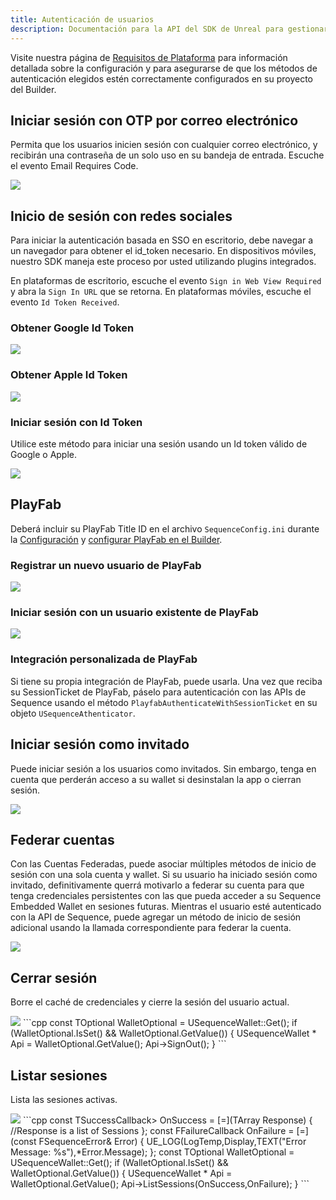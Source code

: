 ```yaml
---
title: Autenticación de usuarios
description: Documentación para la API del SDK de Unreal para gestionar sesiones en la infraestructura de Sequence orientada a juegos web3.
---
```


Visite nuestra página de [Requisitos de Plataforma](/sdk/unreal/v1/platforms) para información detallada sobre la configuración y para asegurarse de que los métodos de autenticación elegidos estén correctamente configurados en su proyecto del Builder.

## Iniciar sesión con OTP por correo electrónico
Permita que los usuarios inicien sesión con cualquier correo electrónico, y recibirán una contraseña de un solo uso en su bandeja de entrada.
Escuche el evento Email Requires Code.

<Tabs>
  <Tab title="Blueprint">
    <Frame caption="Email Otp">
      <img src="/images/unreal/v1/email_otp.png" />
    </Frame>
  </Tab>
</Tabs>

## Inicio de sesión con redes sociales
Para iniciar la autenticación basada en SSO en escritorio, debe navegar a un navegador para obtener el id\_token necesario.
En dispositivos móviles, nuestro SDK maneja este proceso por usted utilizando plugins integrados.

En plataformas de escritorio, escuche el evento `Sign in Web View Required` y abra la `Sign In URL` que se retorna.
En plataformas móviles, escuche el evento `Id Token Received`.

### Obtener Google Id Token

<Tabs>
  <Tab title="Blueprint">
    <Frame caption="Google Idtoken">
      <img src="/images/unreal/v1/google_idtoken.png" />
    </Frame>
  </Tab>
</Tabs>

### Obtener Apple Id Token

<Tabs>
  <Tab title="Blueprint">
    <Frame caption="Apple Idtoken">
      <img src="/images/unreal/v1/apple_idtoken.png" />
    </Frame>
  </Tab>
</Tabs>

### Iniciar sesión con Id Token
Utilice este método para iniciar una sesión usando un Id token válido de Google o Apple.

<Tabs>
  <Tab title="Blueprint">
    <Frame caption="Token Session">
      <img src="/images/unreal/v1/token_session.png" />
    </Frame>
  </Tab>
</Tabs>

## PlayFab
Deberá incluir su PlayFab Title ID en el archivo `SequenceConfig.ini`
durante la [Configuración](/sdk/unreal/v1/configuration) y [configurar PlayFab en el Builder](/solutions/builder/embedded-wallet/playfab-configuration).

### Registrar un nuevo usuario de PlayFab

<Tabs>
  <Tab title="Blueprint">
    <Frame caption="Playfab Registration">
      <img src="/images/unreal/v1/playfab_registration.png" />
    </Frame>
  </Tab>
</Tabs>

### Iniciar sesión con un usuario existente de PlayFab

<Tabs>
  <Tab title="Blueprint">
    <Frame caption="Playfab Login">
      <img src="/images/unreal/v1/playfab_login.png" />
    </Frame>
  </Tab>
</Tabs>

### Integración personalizada de PlayFab
Si tiene su propia integración de PlayFab, puede usarla. Una vez que reciba su SessionTicket de PlayFab, páselo para autenticación con las APIs de Sequence usando el método `PlayfabAuthenticateWithSessionTicket` en su objeto `USequenceAthenticator`.

## Iniciar sesión como invitado
Puede iniciar sesión a los usuarios como invitados. Sin embargo, tenga en cuenta que perderán acceso a su wallet si desinstalan la app o cierran sesión.

<Tabs>
  <Tab title="Blueprint">
    <Frame caption="Guest Session">
      <img src="/images/unreal/v1/guest_session.png" />
    </Frame>
  </Tab>
</Tabs>

## Federar cuentas
Con las Cuentas Federadas, puede asociar múltiples métodos de inicio de sesión con una sola cuenta y wallet.
Si su usuario ha iniciado sesión como invitado, definitivamente querrá motivarlo a federar su
cuenta para que tenga credenciales persistentes con las que pueda acceder a su Sequence Embedded Wallet en sesiones futuras.
Mientras el usuario esté autenticado con la API de Sequence, puede agregar un método de inicio de sesión adicional usando la llamada correspondiente para federar la cuenta.

<Tabs>
  <Tab title="Blueprint">
    <Frame caption="Email Federation">
      <img src="/images/unreal/v1/email_federation.png" />
    </Frame>
  </Tab>
</Tabs>

## Cerrar sesión
Borre el caché de credenciales y cierre la sesión del usuario actual.

<Tabs>
  <Tab title="Blueprint">
    <Frame caption="Sign Out">
      <img src="/images/unreal/v1/sign_out.png" />
    </Frame>
  </Tab>

  <Tab title="C++">
    ```cpp
    const TOptional<USequenceWallet*> WalletOptional = USequenceWallet::Get();
    if (WalletOptional.IsSet() && WalletOptional.GetValue())
    {
        USequenceWallet * Api = WalletOptional.GetValue();
        Api->SignOut();
    }
    ```
  </Tab>
</Tabs>

## Listar sesiones
Lista las sesiones activas.

<Tabs>
  <Tab title="Blueprint">
    <Frame caption="List Sessions">
      <img src="/images/unreal/v1/list_sessions.png" />
    </Frame>
  </Tab>

  <Tab title="C++">
    ```cpp
    const TSuccessCallback<TArray<FSession>> OnSuccess = [=](TArray<FSession> Response)
    {
        //Response is a list of Sessions
    };
    const FFailureCallback OnFailure = [=](const FSequenceError& Error)
    {
        UE_LOG(LogTemp,Display,TEXT("Error Message: %s"),*Error.Message);
    };
    const TOptional<USequenceWallet*> WalletOptional = USequenceWallet::Get();
    if (WalletOptional.IsSet() && WalletOptional.GetValue())
    {
        USequenceWallet * Api = WalletOptional.GetValue();
        Api->ListSessions(OnSuccess,OnFailure);
    }
    ```
  </Tab>
</Tabs>